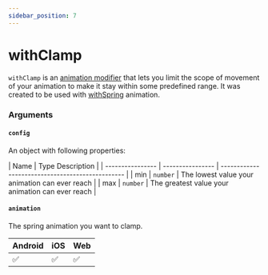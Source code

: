```yaml
---
sidebar_position: 7
---
```


# withClamp

`withClamp` is an [animation modifier](/docs/fundamentals/glossary#animation-modifier) that lets you limit the scope of movement of your animation to make it stay within some predefined range.
It was created to be used with [withSpring](/docs/animations/withSpring) animation.


<InteractivePlayground usePlayground={useClampPlayground} />

### Arguments

#### `config`

An object with following properties:

| Name             | Type Description |
| ---------------- | ---------------- | ------------------------------------------------ |
| min <Optional /> | `number`         | The lowest value your animation can ever reach   |
| max <Optional /> | `number`         | The greatest value your animation can ever reach |

#### `animation`

The spring animation you want to clamp.

<div className="platform-compatibility">

| Android | iOS | Web |
| ------- | --- | --- |
| ✅      | ✅  | ✅  |

</div>
